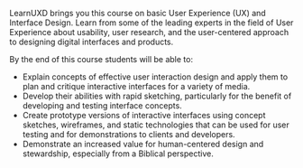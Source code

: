<p class="t-lead">LearnUXD brings you this course on basic User Experience (UX) and Interface Design. Learn from some of the leading experts in the field of User Experience about usability, user research, and the user-centered approach to designing digital interfaces and products.</p>

By the end of this course students will be able to:

- Explain concepts of effective user interaction design and apply them to plan and critique interactive interfaces for a variety of media.
- Develop their abilities with rapid sketching, particularly for the benefit of developing and testing interface concepts.
- Create prototype versions of interactive interfaces using concept sketches, wireframes, and static technologies that can be used for user testing and for demonstrations to clients and developers.
- Demonstrate an increased value for human-centered design and stewardship, especially from a Biblical perspective.
